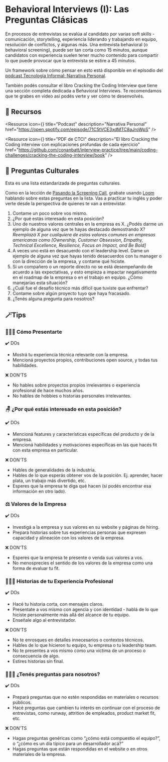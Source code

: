 
# Behavioral Interviews (I): Las Preguntas Clásicas

En procesos de entrevistas se evalúa al candidato por varias soft skills -comunicación, storytelling, experiencia liderando y trabajando en equipo, resolución de conflictos, y algunas más. Una entrevista behavioral (o behavioral screening), puede ser tan corta como 15 minutos, aunque candidatos con experiencia suelen tener mucho contenido para compartir lo que puede provocar que la entrevista se estire a 45 minutos. 

Un framework sobre cómo pensar en esto está disponible en el episodio del [podcast Tecnología Informal: Narrativa Personal](https://open.spotify.com/episode/71C5tVCE3xdMTC8aJroWpS). 

También podés consultar el libro Cracking the Coding Interview que tiene una sección completa dedicada a Behavioral Interviews. Te recomendamos que te grabes en video así podés verte y ver cómo te desenvolvés. 

<IREmbed src="https://www.youtube.com/embed/D8ExwS6iPAI?si=tnY-YpxXmRKIaAUg"/>

## 🔗 Recursos

<Resource
icon={<LinkIcon className="color-4"/>}
title="Podcast"
description="Narrativa Personal"
href="https://open.spotify.com/episode/71C5tVCE3xdMTC8aJroWpS"
/>

<Resource 
icon={<FilesIcon className="color-2"/>}
title="PDF de CTCI" 
description="El libro Cracking the Coding interview con explicaciones profundas de cada ejercicio" href="https://github.com/conanbatt/interview-practice/tree/main/coding-challenges/cracking-the-coding-interview/book" 
/>

## **👤 Preguntas Culturales**

Esta es una lista estandarizada de preguntas culturales. 

Como en la lección de [Pasando la Screening Call](https://docs.silver.dev/interview-ready/soft-fundamentals/pasando-la-screening#screening-call-checklist#screening-call-checklist), grabate usando [Loom](https://loom.com) hablando sobre estas preguntas en la lista. Vas a practicar tu inglés y poder verte desde la perspectiva de quienes te van a entrevistar. 

1. Contame un poco sobre vos mismo. 
2. ¿Por qué estás interesado en esta posición?
3. Uno de nuestros valores centrales en la empresa es X. ¿Podés darme un ejemplo de alguna vez que te hayas destacado demostrando X? *Reemplazá X por cualquiera de estos valores comunes en empresas americanas como [Ownership, Customer Obsession, Empathy, Technical Excellence, Resilience, Focus on Impact, and Be Bold]* 
4. A veces uno está en desacuerdo con el leadership level. Dame un ejemplo de alguna vez que hayas tenido desacuerdos con tu manager o con la dirección de la empresa, y contame qué hiciste. 
5. Si un compañero o un reporte directo no se está desempeñando de acuerdo a las expectativas, y esto empieza a impactar negativamente en el roadmap de la empresa o en el trabajo en equipo. ¿Cómo manejarías esta situación?
6. ¿Cuál fue el desafío técnico más difícil que tuviste que enfrentar?
7. Contame sobre algún proyecto tuyo que haya fracasado.
8. ¿Tenés alguna pregunta para nosotros?

## **🪄Tips**

### **🧔🏻‍♂️ Cómo Presentarte**

✔️ DOs

- Mostrá tu experiencia técnica relevante con la empresa.
- Mencioná proyectos propios, contribuciones open source, y todas tus habilidades.

❌ DON'TS

- No hables sobre proyectos propios irrelevantes o experiencia profesional de hace muchos años.
- No hables de hobbies o historias personales irrelevantes.

### **🪑 ¿Por qué estás interesado en esta posición?**

✔️ DOs

- Mencioná features y características específicas del producto y de la empresa.
- Mencioná habilidades y motivaciones específicas en las que hacés fit con esta empresa en particular.

❌ DON'TS

- Hables de generalidades de la industria.
- Hables de lo que esperás obtener vos de la posición. Ej. aprender, hacer plata, un trabajo más divertido, etc.
- Esperes que la empresa te diga qué hacen (si podés encontrar esa información en otro lado).

### **⚖️ Valores de la Empresa**

✔️ DOs

- Investigá a la empresa y sus valores en su website y páginas de hiring.
- Prepará historias sobre tus experiencias personas que expresen capacidad y alineación con los valores de la empresa.

❌ DON'TS

- Esperes que la empresa te presente o venda sus valores a vos.
- No menosprecies el sentido de los valores de la empresa como una forma de evaluar tu fit.

### **👨🏻‍💻 Historias de tu Experiencia Profesional**

✔️ DOs

- Hacé tu historia corta, con mensajes claros.
- Presentate a vos mismo con agencia y con identidad - hablá de lo que hiciste personalmente más allá del alcance de tu equipo.
- Enseñale algo al entrevistador.

❌ DON'TS

- No te enrosques en detalles innecesarios o contextos técnicos.
- Hables de lo que hicieron tu equipo, tu empresa o tu leadership team.
- No te presentes a vos mismo como una víctima de un proceso o consecuencia de algo.
- Estires historias sin final.

### 👩🏼‍🏫 ¿Tenés preguntas para nosotros?

✔️ DOs

- Prepará preguntas que no estén respondidas en materiales o recursos públicos.
- Hacé preguntas que cambien tu interés en continuar con el proceso de entrevistas, como runway, attrition de empleados, product market fit, etc.

❌ DON'TS

- Hagas preguntas genéricas como “¿cómo está compuestio el equipo?”, o “¿cómo es un día típico para un desarrollador acá?”
- Hagas preguntas que están respondidas en el website o en otros materiales de la empresa.
